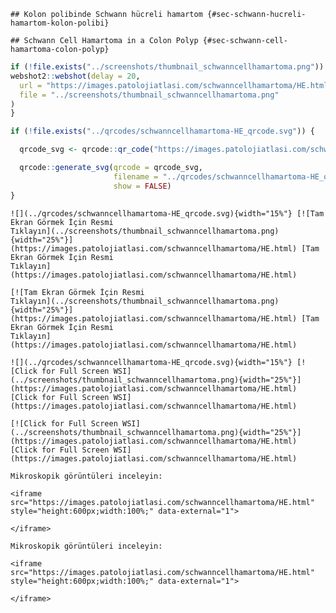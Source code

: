 

```asis

## Kolon polibinde Schwann hücreli hamartom {#sec-schwann-hucreli-hamartom-kolon-polibi}
```


```asis

## Schwann Cell Hamartoma in a Colon Polyp {#sec-schwann-cell-hamartoma-colon-polyp}
```


```r
if (!file.exists("../screenshots/thumbnail_schwanncellhamartoma.png")) {
webshot2::webshot(delay = 20,
  url = "https://images.patolojiatlasi.com/schwanncellhamartoma/HE.html",
  file = "../screenshots/thumbnail_schwanncellhamartoma.png"
)
}
```



```r
if (!file.exists("../qrcodes/schwanncellhamartoma-HE_qrcode.svg")) {

  qrcode_svg <- qrcode::qr_code("https://images.patolojiatlasi.com/schwanncellhamartoma/HE.html")

  qrcode::generate_svg(qrcode = qrcode_svg,
                       filename = "../qrcodes/schwanncellhamartoma-HE_qrcode.svg",
                       show = FALSE)
}
```


 




:::: {.content-visible when-format="pdf"}


```asis


![](../qrcodes/schwanncellhamartoma-HE_qrcode.svg){width="15%"} [![Tam Ekran Görmek İçin Resmi
Tıklayın](../screenshots/thumbnail_schwanncellhamartoma.png){width="25%"}](https://images.patolojiatlasi.com/schwanncellhamartoma/HE.html) [Tam Ekran Görmek İçin Resmi
Tıklayın](https://images.patolojiatlasi.com/schwanncellhamartoma/HE.html)
```


::::




:::: {.content-hidden when-format="pdf"}


```asis

[![Tam Ekran Görmek İçin Resmi
Tıklayın](../screenshots/thumbnail_schwanncellhamartoma.png){width="25%"}](https://images.patolojiatlasi.com/schwanncellhamartoma/HE.html) [Tam Ekran Görmek İçin Resmi
Tıklayın](https://images.patolojiatlasi.com/schwanncellhamartoma/HE.html)
```

::::



:::: {.content-visible when-format="pdf"}



```asis


![](../qrcodes/schwanncellhamartoma-HE_qrcode.svg){width="15%"} [![Click for Full Screen WSI](../screenshots/thumbnail_schwanncellhamartoma.png){width="25%"}](https://images.patolojiatlasi.com/schwanncellhamartoma/HE.html) [Click for Full Screen WSI](https://images.patolojiatlasi.com/schwanncellhamartoma/HE.html)
```

::::




:::: {.content-hidden when-format="pdf"}


```asis

[![Click for Full Screen WSI](../screenshots/thumbnail_schwanncellhamartoma.png){width="25%"}](https://images.patolojiatlasi.com/schwanncellhamartoma/HE.html) [Click for Full Screen WSI](https://images.patolojiatlasi.com/schwanncellhamartoma/HE.html)
```


::::





```asis

Mikroskopik görüntüleri inceleyin:

<iframe src="https://images.patolojiatlasi.com/schwanncellhamartoma/HE.html" style="height:600px;width:100%;" data-external="1">

</iframe>
```


```asis

Mikroskopik görüntüleri inceleyin:

<iframe src="https://images.patolojiatlasi.com/schwanncellhamartoma/HE.html" style="height:600px;width:100%;" data-external="1">

</iframe>
```



